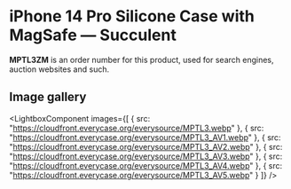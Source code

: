 
# iPhone 14 Pro Silicone Case with MagSafe — Succulent

<Callout type='info' emoji='👉🏻'>**MPTL3ZM** is an order number for this product, used for search engines, auction websites and such.</Callout>

## Image gallery

<LightboxComponent
    images={[
      {
        src: "https://cloudfront.everycase.org/everysource/MPTL3.webp"
      },
      {
        src: "https://cloudfront.everycase.org/everysource/MPTL3_AV1.webp"
      },
      {
        src: "https://cloudfront.everycase.org/everysource/MPTL3_AV2.webp"
      },
      {
        src: "https://cloudfront.everycase.org/everysource/MPTL3_AV3.webp"
      },
      {
        src: "https://cloudfront.everycase.org/everysource/MPTL3_AV4.webp"
      },
      {
        src: "https://cloudfront.everycase.org/everysource/MPTL3_AV5.webp"
      }
    ]}
  />

